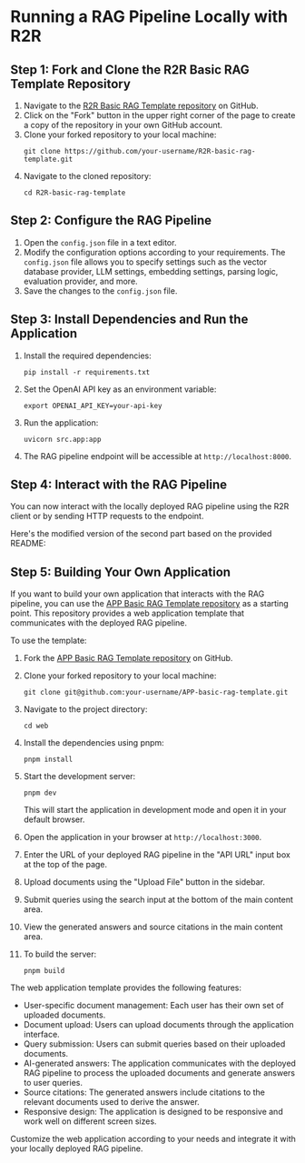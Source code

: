# Running a RAG Pipeline Locally with R2R

## Step 1: Fork and Clone the R2R Basic RAG Template Repository

1. Navigate to the [R2R Basic RAG Template repository](https://github.com/SciPhi-AI/R2R-basic-rag-template) on GitHub.
2. Click on the "Fork" button in the upper right corner of the page to create a copy of the repository in your own GitHub account.
3. Clone your forked repository to your local machine:
   ```
   git clone https://github.com/your-username/R2R-basic-rag-template.git
   ```
4. Navigate to the cloned repository:
   ```
   cd R2R-basic-rag-template
   ```

## Step 2: Configure the RAG Pipeline

1. Open the `config.json` file in a text editor.
2. Modify the configuration options according to your requirements. The `config.json` file allows you to specify settings such as the vector database provider, LLM settings, embedding settings, parsing logic, evaluation provider, and more.
3. Save the changes to the `config.json` file.

## Step 3: Install Dependencies and Run the Application

1. Install the required dependencies:
   ```
   pip install -r requirements.txt
   ```
2. Set the OpenAI API key as an environment variable:
   ```
   export OPENAI_API_KEY=your-api-key
   ```
3. Run the application:
   ```
   uvicorn src.app:app
   ```
4. The RAG pipeline endpoint will be accessible at `http://localhost:8000`.

## Step 4: Interact with the RAG Pipeline

You can now interact with the locally deployed RAG pipeline using the R2R client or by sending HTTP requests to the endpoint.

Here's the modified version of the second part based on the provided README:

## Step 5: Building Your Own Application

If you want to build your own application that interacts with the RAG pipeline, you can use the [APP Basic RAG Template repository](https://github.com/SciPhi-AI/APP-basic-rag-template) as a starting point. This repository provides a web application template that communicates with the deployed RAG pipeline.

To use the template:

1. Fork the [APP Basic RAG Template repository](https://github.com/SciPhi-AI/APP-basic-rag-template) on GitHub.

2. Clone your forked repository to your local machine:

   ```
   git clone git@github.com:your-username/APP-basic-rag-template.git
   ```

3. Navigate to the project directory:

   ```
   cd web
   ```

4. Install the dependencies using pnpm:

   ```
   pnpm install
   ```

5. Start the development server:

   ```
   pnpm dev
   ```

   This will start the application in development mode and open it in your default browser.

6. Open the application in your browser at `http://localhost:3000`.

7. Enter the URL of your deployed RAG pipeline in the "API URL" input box at the top of the page.

8. Upload documents using the "Upload File" button in the sidebar.

9. Submit queries using the search input at the bottom of the main content area.

10. View the generated answers and source citations in the main content area.

11. To build the server:

    ```
    pnpm build
    ```

The web application template provides the following features:

- User-specific document management: Each user has their own set of uploaded documents.
- Document upload: Users can upload documents through the application interface.
- Query submission: Users can submit queries based on their uploaded documents.
- AI-generated answers: The application communicates with the deployed RAG pipeline to process the uploaded documents and generate answers to user queries.
- Source citations: The generated answers include citations to the relevant documents used to derive the answer.
- Responsive design: The application is designed to be responsive and work well on different screen sizes.

Customize the web application according to your needs and integrate it with your locally deployed RAG pipeline.
